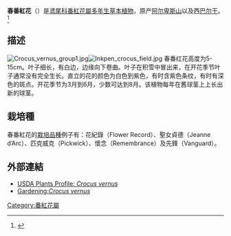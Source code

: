 {{speciesbox
| image = Crocus vernus — Flora Batava — Volume v6.jpg
| image_width = 250px
| image_caption = 《巴達發植物誌》 (1832), <br />''Crocus vernus''
| taxon=Crocus vernus
| authority = ([[L.|L.]]) [[John_Hill_(author)|Hill]]
}}

'''春番紅花'''（{{lang-xm|Crocus vernus}}）是[[鸢尾科|鸢尾科]][[番紅花屬|番紅花屬]][[多年生草本植物|多年生草本植物]]，原产[[阿尔卑斯山|阿尔卑斯山]]以及西[[巴尔干|巴尔干]]。<ref>{{Cite web|title=''Crocus vernus'' (L.) Hill|url=http://powo.science.kew.org/taxon/urn:lsid:ipni.org:names:60461938-2|accessdate=2020-09-21|author=|date=|format=|work=Plants of the World Online|publisher=Kew Science|language=en|archive-date=2019-09-04|archive-url=https://web.archive.org/web/20190904071747/http://powo.science.kew.org/taxon/urn:lsid:ipni.org:names:60461938-2|dead-url=no}}</ref>

==描述==
[[File:Crocus_vernus_group1.jpg|thumb]][[File:Inkpen_crocus_field.jpg|thumb]]
春番红花高度为5-15cm。叶子细长，有白边，边缘向下卷曲。叶子在积雪中冒出来，在开花季节叶子通常没有完全生长。直立的花的颜色为白色到紫色，有时含紫色条纹，有时有深色的斑点。开花季节为3月到6月，少数可达到8月。该植物每年在舊球茎上上长出新的球茎。

==栽培種==
春番紅花的[[栽培品種|栽培品種]]例子有：花紀錄（Flower Record）、聖女貞德（Jeanne d<nowiki>’</nowiki>Arc）、匹克威克（Pickwick）、懷念（Remembrance）及先鋒（Vanguard）。

==外部連結==

{{commons category|Crocus vernus}}
*[http://plants.usda.gov/java/profile?symbol=CRVE4 USDA Plants Profile: ''Crocus vernus''] {{Wayback|url=http://plants.usda.gov/java/profile?symbol=CRVE4 |date=20100308030949 }}
*[http://www.bbc.co.uk/gardening/plants/plant_finder/plant_pages/5509.shtml Gardening:''Crocus vernus''] {{Wayback|url=http://www.bbc.co.uk/gardening/plants/plant_finder/plant_pages/5509.shtml |date=20110127142805 }}

{{Taxonbar|from=Q165077}}
[[Category:番紅花屬|Category:番紅花屬]]
